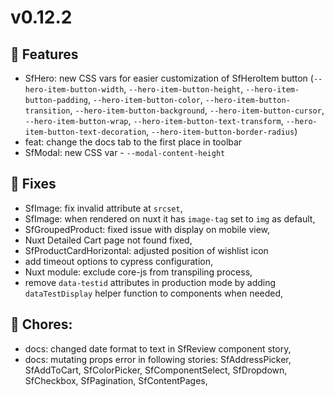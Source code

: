 
<Meta title="Releases/v0.12.x - Latest/v0.12.2 - Latest/Change log" />

# v0.12.2

## 🚀 Features

- SfHero: new CSS vars for easier customization of SfHeroItem button (`--hero-item-button-width`, `--hero-item-button-height`, 
`--hero-item-button-padding`, `--hero-item-button-color`, `--hero-item-button-transition`, `--hero-item-button-background`, 
`--hero-item-button-cursor`, `--hero-item-button-wrap`, `--hero-item-button-text-transform`, `--hero-item-button-text-decoration`, 
`--hero-item-button-border-radius`)
- feat: change the docs tab to the first place in toolbar
- SfModal: new CSS var - `--modal-content-height`


## 🐛 Fixes

- SfImage: fix invalid attribute at `srcset`,
- SfImage: when rendered on nuxt it has `image-tag` set to `img` as default, 
- SfGroupedProduct: fixed issue with display on mobile view,
- Nuxt Detailed Cart page not found fixed,
- SfProductCardHorizontal: adjusted position of wishlist icon
- add timeout options to cypress configuration,
- Nuxt module: exclude core-js from transpiling process,
- remove `data-testid` attributes in production mode by adding `dataTestDisplay` helper function to components when needed,

## 🧹 Chores:

- docs: changed date format to text in SfReview component story,  
- docs: mutating props error in following stories: SfAddressPicker, SfAddToCart, SfColorPicker, SfComponentSelect, SfDropdown, SfCheckbox, SfPagination, SfContentPages,
